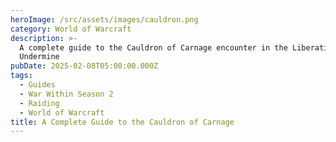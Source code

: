 ```yaml
---
heroImage: /src/assets/images/cauldron.png
category: World of Warcraft
description: >-
  A complete guide to the Cauldron of Carnage encounter in the Liberation of
  Undermine
pubDate: 2025-02-08T05:00:00.000Z
tags:
  - Guides
  - War Within Season 2
  - Raiding
  - World of Warcraft
title: A Complete Guide to the Cauldron of Carnage
---
```


<script src='https://wow.zamimg.com/widgets/power.js' async />
This is a single phase encounter against two bosses, **Flarendo the Furious** and **Torq the
Tempest**. These bosses do not share health and have wildly different skillsets, and must also be
tanked apart by a minimum of 40 yards. Both must die around the same time. Both should be tanked
where they spawn and the raid should be split into two teams to handle each boss. You may find it
desirable to make certain both teams have an equal amount of crowd control for reasons explained
further in this guide. At regular intervals, both bosses will **Clash** in the middle for around 20
seconds, providing the best opportunity for each team to swap sides (which you must do, as it is not
feasible to simply have each tank taunt over the other boss due to the way the bosses behave). #
Full List of Boss Abilities for Reference *All links sourced from Wowhead through their generous
API* * <a href='https://www.wowhead.com/ptr-2/spell=472223/galvanized-spite' class='wowhead'>
	Galvanized Spite
</a>
* <a href='https://www.wowhead.com/ptr-2/spell=472220/blistering-spite' class='wowhead'>
	Blistering Spite
</a>
* <a href='https://www.wowhead.com/ptr-2/spell=465833/colossal-clash' class='wowhead'>
	Colossal Clash
</a>
* <a href='https://www.wowhead.com/ptr-2/spell=463800/zapbolt' class='wowhead'>
	Zapbolt
</a>
* <a href='https://www.wowhead.com/ptr-2/spell=465446/fiery-wave' class='wowhead'>
	Fiery Wave
</a>
* <a href='https://www.wowhead.com/ptr-2/spell=1221826/tiny-tussle' class='wowhead'>
	Tiny Tussle
</a>
* <a href='https://www.wowhead.com/ptr-2/spell=471660/raised-guard' class='wowhead'>
	Raised Guard
</a>
* <a href='https://www.wowhead.com/ptr-2/spell=471557/king-of-carnage' class='wowhead'>
	King of Carnage
</a>
* <a href='https://www.wowhead.com/ptr-2/spell=473650/scrapbomb' class='wowhead'>
	Scrapbomb
</a>
* <a href='https://www.wowhead.com/ptr-2/spell=1213688/molten-phlegm' class='wowhead'>
	Molten Phlegm
</a>
* <a href='https://www.wowhead.com/ptr-2/spell=472231/blastburn-roarcannon' class='wowhead'>
	Blastburn Roarcannon
</a>
* <a href='https://www.wowhead.com/ptr-2/spell=1214190/eruption-stomp' class='wowhead'>
	Eruption Stomp
</a>
* <a href='https://www.wowhead.com/ptr-2/spell=1218088/tempest-unleashed' class='wowhead'>
	Tempest Unleashed
</a>
* <a href='https://www.wowhead.com/ptr-2/spell=473951/static-charge' class='wowhead'>
	Static Charge
</a>
* <a href='https://www.wowhead.com/ptr-2/spell=473983/static-discharge' class='wowhead'>
	Static Discharge
</a>
* <a href='https://www.wowhead.com/ptr-2/spell=463840/thunderdrum-salvo' class='wowhead'>
	Thunderdrum Salvo
</a>
* <a href='https://www.wowhead.com/ptr-2/spell=1213994/voltaic-image' class='wowhead'>
	Voltaic Image
</a>
* <a href='https://www.wowhead.com/ptr-2/spell=463925/lingering-electricity' class='wowhead'>
	Lingering Electricity
</a>
* <a href='https://www.wowhead.com/ptr-2/spell=466178/lightning-bash' class='wowhead'>
	Lightning Bash
</a>
# Important Abilities **Shared** * **Blistering/Galvanized Spite** - Each boss places a stacking
debuff on all players near them (40 yards). * <img src='https://cdn.shawnzhome.com/shawnzhome/videos/LoU/converted-coc/spitedebuffmp4.webp' />
* Colossal Clash - At full energy, both bosses will turn to each other and charge, clashing for 20
seconds. During this time they will still debuff anyone in range with their respective Spites, but
will cease their regular abilities. Instead, they will radiate raid damage and continuously spawn
swirlies and waves to dodge. * <img src='https://cdn.shawnzhome.com/shawnzhome/videos/LoU/converted-coc/colossalclash.webp' />
**Flarendo the Furious (I will henceforth refer to him as Dino or Dinosaur)** * Scrapbomb - The
dinosaur will place a moderately sized bomb on the ground. After some time (about 10 seconds), it
will explode, dealing damage to the entire raid, reduced by each player who soaked it. It will also
knock back all players who soak it, the knockback originating from the center of the soak.
Afterwards, it will leave a pool that remains until the encounter's end. * <img src='https://cdn.shawnzhome.com/shawnzhome/videos/LoU/converted-coc/scrapbomb.webp' />
* Molten Phlegm - A majority of the players on the dinosaur side will receive this debuff. This DoT
causes them to pulse damage to everyone around them for 10 seconds. * <img src='https://cdn.shawnzhome.com/shawnzhome/videos/LoU/converted-coc/moltenphlegm.webp' />
* Blastburn Roarcannon - The dino will focus one player, charging a beam at them over a few moments.
After the beam is charged, he will lock his aim in place, giving a brief chance for that player to
move out of the way. He will then fire, killing anything that is caught in the blast. * <img src='https://cdn.shawnzhome.com/shawnzhome/videos/LoU/converted-coc/blastburnroarcannon.webp' />
* Eruption Stomp - The main ability the dino uses on the tank. This will launch the tank high into
the air, spawning Rashok style Fiery Waves outward from his location. **Torq the Tempest (I will
henceforth refer to him as Monkey)** * Static Charge - All players within range of the monkey will
receive a debuff, allowing them to accumulate Static Charge. While moving, players generate charge.
Remaining still depletes this charge. Reaching full charge will trigger a Static Discharge, stunning
everyone in a 10 yard radius on Heroic and higher. * <img src='https://cdn.shawnzhome.com/shawnzhome/videos/LoU/converted-coc/staticcharge.webp' />
* Thunderdrum Salvo - The monkey will fire a barrage of swirlies at everyone on his side, doing high
damage to anyone hit. * <img src='https://cdn.shawnzhome.com/shawnzhome/videos/LoU/converted-coc/thunderdrumsalvo.webp' />
* Voltaic Image - The monkey will spawn several images of himself, about 3 as of writing this. These
images will spawn towards the edges of the arena and fixate on a single player, moving towards them
over 12 seconds, after which they will despawn. If they make contact with *anyone*, they deal a
burst of damage to all players in melee range of them and leave a silencing pool that also deals
light damage for the duration of the encounter. * <img src='https://cdn.shawnzhome.com/shawnzhome/videos/LoU/converted-coc/voltaicimages.webp' />
# Strategy (Normal and Heroic) * Lust on Pull * Split the raid into two teams with equal amount
tanks, healers, and dps. As said previously, you may want to consider how much CC each team has on
Heroic and higher in order to make the Voltaic Images less of a headache. Warlocks are incredibly
good for this purpose, as they can Banish, Fear, and Mortal Coil. Druids and Monks are also good for
similar reasons. * There is no need to swap teams outside of Clash. The debuffs will fall off
naturally from simply swapping during each Clash. There will be a period where you have both DoTs,
and so this is a good time for defensives and raid cooldowns if needed. * Due to the constant
movement during Clash, it is not recommend to Lust here. * **On the dinosaur side**, the Scrapbomb
tends to prefer ranged, so you want the entire team stacked up against the edges of the arena on
pull. Bait each bomb and move as a group, and on Heroic and higher spread immediately after for the
Molten Phlegm, making sure to quickly move back into baiting formation before the next Scrapbomb
cast. * Blastburn Roarcannon is cast during every Scrapbomb soak, at varying times during it. There
should be a very clear agreement on how to handle this. You may choose to either have the person
bait the beam completely outside of the bomb, just inside of it, or on one dedicated side of the
bomb. Whatever you choose to do, make it **very clear** what they are to do with the mechanic. *
Again, as the beam happens at varying times during the Scrapbomb, sometimes the picked player will
also need to be cognizant of the Scrapbomb knockback. They should make sure not to be knocked back
into the beam they just baited, for instance. The other players should also take care not to get
knocked into the beam as well, if they might be positioned for this to occur. * The tank on the
dinosaur side should also soak everytime as well, but be aware of the Eruption Stomp timing, so that
you do not cause the waves to spawn close to the more fragile players in the raid. * **On the monkey
side**, you will either want to commit to having everyone stack relatively close and moving as a
unit, or staying spread around the boss. For the sake of keeping things safe, I would recommend just
having everyone spread out. * Melee, however, should likely just stay as a single unit and rotate
either clockwise or counter-clockwise during each Thunderdrum Salvo, with the tank opposite of them
and moving similarly. * You can bait up to 3 Salvos before needing to move, but I recommend only
moving every 2 to be safe. When movement is not needed, *do not move*. It is that simple. * For the
Voltaic Images, make sure players are aware that they spawn towards the edges of the arena or more
at range, and that they can be instantly detonated if a player stands where one might spawn and does
not immediately move. Otherwise, simply CC the Images until they time out after 12 seconds. # Mythic
Changes Mythic introduces nothing that changes the fundamental strategy whatsoever, but it does
present some increased complexity and additional healing load to the fight. * Tiny Tussle - Toys of
both the dino and monkey will be thrown into the arena during the normal part of the encounter.
These toys cannot be targeted or interacted with normally. They can only be moved by running into
them, and they will be launched opposite of the interacting player's direction. If any toys are
within 15 yards of the opposite type, they will Clash, destroying themselves and applying a high
damage DoT to the raid. When the bosses themselves Clash, **ALL** toys will clash, no matter their
location, and the DoT applied will do 500% increased damage. * Blastburn Roarcannon now has 3 beams
in a frontal pattern, instead of 1. It still only picks 1 target. * The monkey will now call down
Zapbolts throughout the entire encounter, instead of just during Colossal Clash, increasing the
movement required. Occurs only on his side of the arena. # Mythic Strategy * You will now need
players on each side to handle kicking the toys towards the other side. You will need to physically
walk into them in order to kick them, and it usually takes at least two kicks to get them where they
need to be. This of course is far more annoying for the monkey team, which is already restricted in
their movement. * As of writing, there are 4 toys on each side. You will need to stagger their
destruction, but also make sure to eliminate them all before the Clash, or you will almost certainly
wipe. * For the other changes, the Blastburn Roarcannon just needs to be baited further than you did
in Heroic. You may choose to handle it almost completely the same otherwise. * The additional
Zapbolts increase the movement required on the monkey side and require smarter positioning and
awareness, and can overlap badly with some mechanics. Simply handle it as best as you can. # Notes
on Healing This encounter is not particularly stressful to heal except for during the Clash, due to
the movement required. Still, on Heroic it is not a particularly high amount of damage as of current
tuning, but likely still the best place for larger raid cooldowns to be used. The damage profile is
very light rot with predictable bursts of damage on the dino side, and during Molten Phlegm it
changes to moderate rot. On the monkey side there is almost no damage going out When playing with
lesser skilled players, it is not a terrible idea to hold some healing in case they are struck by
errant mechanics to quickly top them off and prevent death, as nothing will outright one-shot you.
On Mythic, there is much more to heal and the later Clashes can be particularly stressful. It is
advisable to find a location that other players seem to not inhabit and plant around there, moving
as little as needed in order to pump HPS. Getting a feel for the timing of the toys clashing is also
a vital part of properly anticipating the healing required. # Notes on Tanking There is very little
tank damage on this fight, and no taunt swaps or anything of that nature. You will simply swap
bosses when you swap sides during the Clash. If you start dino, then after the Clash you will take
the monkey and so on and so forth. The Eruption Stomp should be handled away from your side's
members, and on the monkey side you should strive to remain opposite of the melee clump and rotate
the same direction they do in order to avoid them (as in, if they are going clockwise, you go
clockwise). # Defensive Usage As said, there isn't anything truly threatening on this fight from an
unavoidable standpoint. Your best bet is to simply defensive any bad Scrapbomb overlaps, such as
those where you observe only a few players reaching the soak in time. It is also fine to defensive
during the Clash to reduce the healing load or if you are out of range of the healers at any time.
You may also choose to proactively defensive if you feel you are less than capable of dodging
properly during any mechanic. # Movement Cooldowns There should always be at least one movement
cooldown used during Clash, and preferably you would want a second one chained into that to last for
the duration of the mechanic. I also recommend placing gateways for players to take to the other
side so they can begin planting and DPS'ing while both bosses are together as soon as possible.
Movement is also helpful during Molten Phlegm to help players spread out as quickly as possible and
to return to positions for baiting. # Damage Profile Best Suited for this Encounter This is by and
large a single-target encounter. It is quite a bait to take any cleave where it is a substantial
loss to your single-target to do so. On Heroic and lower, it is fine if not outright expected that
multi-dot/spread cleave classes such as Aff/Destro/Spriest/Boomkin should stand in the middle to
squeeze in extra damage during the opener, and again, if it is an overall increase to do so you
should cleave during the Clash.
